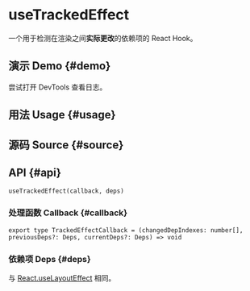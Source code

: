 # useTrackedEffect


<HooksType category="Lifecycle" devOnly />

一个用于检测在渲染之间**实际更改**的依赖项的 React Hook。

## 演示 Demo \{#demo}

尝试打开 DevTools 查看日志。


<App />

## 用法 Usage \{#usage}



## 源码 Source \{#source}


<Source />

## API \{#api}

```tsx
useTrackedEffect(callback, deps)
```

### 处理函数 Callback \{#callback}

```tsx
export type TrackedEffectCallback = (changedDepIndexes: number[], previousDeps?: Deps, currentDeps?: Deps) => void
```

### 依赖项 Deps \{#deps}

与 [React.useLayoutEffect](https://react.dev/reference/react/useLayoutEffect) 相同。
